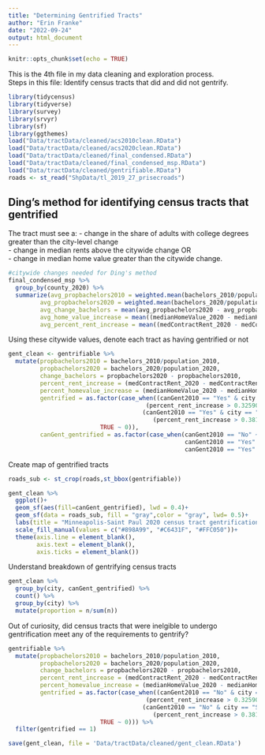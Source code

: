 ```yaml
---
title: "Determining Gentrified Tracts"
author: "Erin Franke"
date: "2022-09-24"
output: html_document
---
```


```r
knitr::opts_chunk$set(echo = TRUE)
```

This is the 4th file in my data cleaning and exploration process. \
Steps in this file: Identify census tracts that did and did not gentrify.  \

```r
library(tidycensus)
library(tidyverse)
library(survey)
library(srvyr)
library(sf)
library(ggthemes)
load("Data/tractData/cleaned/acs2010clean.RData")
load("Data/tractData/cleaned/acs2020clean.RData")
load("Data/tractData/cleaned/final_condensed.RData")
load("Data/tractData/cleaned/final_condensed_msp.RData")
load("Data/tractData/cleaned/gentrifiable.RData")
roads <- st_read("ShpData/tl_2019_27_prisecroads")
```

## Ding's method for identifying census tracts that gentrified

The tract must see a:
- change in the share of adults with college degrees greater than the city-level change \
- change in median rents above the citywide change OR \
- change in median home value greater than the citywide change. \

```r
#citywide changes needed for Ding's method
final_condensed_msp %>%
  group_by(county_2020) %>%
  summarize(avg_propbachelors2010 = weighted.mean(bachelors_2010/population_2010, population_2010), 
         avg_propbachelors2020 = weighted.mean(bachelors_2020/population_2020, population_2020),
         avg_change_bachelors = mean(avg_propbachelors2020 - avg_propbachelors2010),
         avg_home_value_increase = mean((medianHomeValue_2020 - medianHomeValue_2010)/medianHomeValue_2010, na.rm = TRUE),
         avg_percent_rent_increase = mean((medContractRent_2020 - medContractRent_2010)/medContractRent_2010, na.rm = TRUE))
```
  
Using these citywide values, denote each tract as having gentrified or not

```r
gent_clean <- gentrifiable %>%
  mutate(propbachelors2010 = bachelors_2010/population_2010, 
         propbachelors2020 = bachelors_2020/population_2020, 
         change_bachelors = propbachelors2020 - propbachelors2010,
         percent_rent_increase = (medContractRent_2020 - medContractRent_2010)/(medContractRent_2010),
         percent_homevalue_increase = (medianHomeValue_2020 - medianHomeValue_2010)/medianHomeValue_2010, 
         gentrified = as.factor(case_when((canGent2010 == "Yes" & city == "Minneapolis" & change_bachelors > 0.03941054 & 
                                       (percent_rent_increase > 0.3259020 | percent_homevalue_increase >0.16874041)) |
                                      (canGent2010 == "Yes" & city == "Saint Paul" & change_bachelors > 0.01854539 &
                                         (percent_rent_increase > 0.3811 | percent_homevalue_increase > 0.05902)) ~ 1, 
                          TRUE ~ 0)), 
         canGent_gentrified = as.factor(case_when(canGent2010 == "No" ~ "Cannot gentrify", 
                                                  canGent2010 == "Yes" & gentrified == "0" ~ "Could, but didn't gentrify", 
                                                  canGent2010 == "Yes" & gentrified == "1" ~ "Gentrified")))
```

Create map of gentrified tracts

```r
roads_sub <- st_crop(roads,st_bbox(gentrifiable))

gent_clean %>%
  ggplot()+
  geom_sf(aes(fill=canGent_gentrified), lwd = 0.4)+
  geom_sf(data = roads_sub, fill = "gray",color = "gray", lwd= 0.5)+
  labs(title = "Minneapolis-Saint Paul 2020 census tract gentrification status", fill = "Status", x = "", y = "")+
  scale_fill_manual(values = c("#898A99", "#C6431F", "#FFC050"))+
  theme(axis.line = element_blank(), 
        axis.text = element_blank(), 
        axis.ticks = element_blank())
```

Understand breakdown of gentrifying census tracts

```r
gent_clean %>%
  group_by(city, canGent_gentrified) %>%
  count() %>%
  group_by(city) %>%
  mutate(proportion = n/sum(n))
```

Out of curiosity, did census tracts that were inelgible to undergo gentrification meet any of the requirements to gentrify?

```r
gentrifiable %>%
  mutate(propbachelors2010 = bachelors_2010/population_2010, 
         propbachelors2020 = bachelors_2020/population_2020, 
         change_bachelors = propbachelors2020 - propbachelors2010,
         percent_rent_increase = (medContractRent_2020 - medContractRent_2010)/(medContractRent_2010),
         percent_homevalue_increase = (medianHomeValue_2020 - medianHomeValue_2010)/medianHomeValue_2010, 
         gentrified = as.factor(case_when((canGent2010 == "No" & city == "Minneapolis" & change_bachelors > 0.03941054 & 
                                       (percent_rent_increase > 0.3259020 | percent_homevalue_increase >0.16874041)) |
                                      (canGent2010 == "No" & city == "Saint Paul" & change_bachelors > 0.01854539 &
                                         (percent_rent_increase > 0.3811 | percent_homevalue_increase > 0.05902)) ~ 1, 
                          TRUE ~ 0))) %>%
  filter(gentrified == 1)
```

```r
save(gent_clean, file = 'Data/tractData/cleaned/gent_clean.RData')
```

